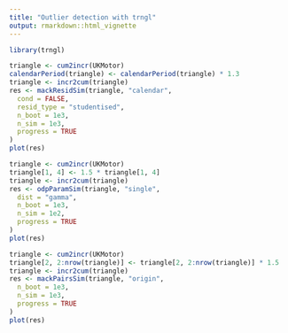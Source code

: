 ```yaml
---
title: "Outlier detection with trngl"
output: rmarkdown::html_vignette
---
```


```r
library(trngl)
```

```r
triangle <- cum2incr(UKMotor)
calendarPeriod(triangle) <- calendarPeriod(triangle) * 1.3
triangle <- incr2cum(triangle)
res <- mackResidSim(triangle, "calendar",
  cond = FALSE,
  resid_type = "studentised",
  n_boot = 1e3,
  n_sim = 1e3,
  progress = TRUE
)
plot(res)
```

```r
triangle <- cum2incr(UKMotor)
triangle[1, 4] <- 1.5 * triangle[1, 4]
triangle <- incr2cum(triangle)
res <- odpParamSim(triangle, "single",
  dist = "gamma",
  n_boot = 1e3,
  n_sim = 1e2,
  progress = TRUE
)
plot(res)
```

```r
triangle <- cum2incr(UKMotor)
triangle[2, 2:nrow(triangle)] <- triangle[2, 2:nrow(triangle)] * 1.5
triangle <- incr2cum(triangle)
res <- mackPairsSim(triangle, "origin",
  n_boot = 1e3,
  n_sim = 1e3,
  progress = TRUE
)
plot(res)
```